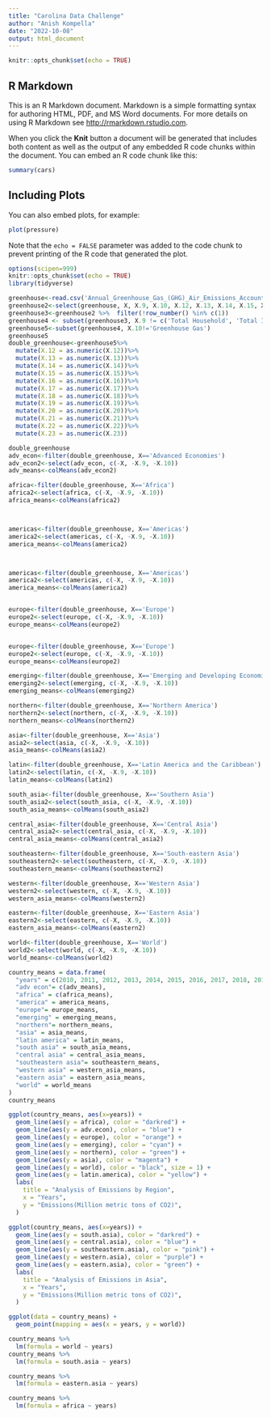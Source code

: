```yaml
---
title: "Carolina Data Challenge"
author: "Anish Kompella"
date: "2022-10-08"
output: html_document
---
```


```r
knitr::opts_chunk$set(echo = TRUE)
```

## R Markdown

This is an R Markdown document. Markdown is a simple formatting syntax for authoring HTML, PDF, and MS Word documents. For more details on using R Markdown see <http://rmarkdown.rstudio.com>.

When you click the **Knit** button a document will be generated that includes both content as well as the output of any embedded R code chunks within the document. You can embed an R code chunk like this:

```r
summary(cars)
```

## Including Plots

You can also embed plots, for example:

```r
plot(pressure)
```

Note that the `echo = FALSE` parameter was added to the code chunk to prevent printing of the R code that generated the plot.
```r
options(scipen=999)
knitr::opts_chunk$set(echo = TRUE)
library(tidyverse)
```

```r
greenhouse<-read.csv('Annual_Greenhouse_Gas_(GHG)_Air_Emissions_Accounts (3).csv')
greenhouse2<-select(greenhouse, X, X.9, X.10, X.12, X.13, X.14, X.15, X.16, X.17, X.18, X.19, X.20, X.21, X.22, X.23)
greenhouse3<-greenhouse2 %>%  filter(!row_number() %in% c(1))
greenhouse4 <- subset(greenhouse3, X.9 != c('Total Household', 'Total Industry and Households'))
greenhouse5<-subset(greenhouse4, X.10!='Greenhouse Gas')
greenhouse5
double_greenhouse<-greenhouse5%>%
  mutate(X.12 = as.numeric(X.12))%>%
  mutate(X.13 = as.numeric(X.13))%>%
  mutate(X.14 = as.numeric(X.14))%>%
  mutate(X.15 = as.numeric(X.15))%>%
  mutate(X.16 = as.numeric(X.16))%>%
  mutate(X.17 = as.numeric(X.17))%>%
  mutate(X.18 = as.numeric(X.18))%>%
  mutate(X.19 = as.numeric(X.19))%>%
  mutate(X.20 = as.numeric(X.20))%>%
  mutate(X.21 = as.numeric(X.21))%>%
  mutate(X.22 = as.numeric(X.22))%>%
  mutate(X.23 = as.numeric(X.23))
```

```r
double_greenhouse
adv_econ<-filter(double_greenhouse, X=='Advanced Economies')
adv_econ2<-select(adv_econ, c(-X, -X.9, -X.10))
adv_means<-colMeans(adv_econ2)

africa<-filter(double_greenhouse, X=='Africa')
africa2<-select(africa, c(-X, -X.9, -X.10))
africa_means<-colMeans(africa2)



americas<-filter(double_greenhouse, X=='Americas')
america2<-select(americas, c(-X, -X.9, -X.10))
america_means<-colMeans(america2)



americas<-filter(double_greenhouse, X=='Americas')
america2<-select(americas, c(-X, -X.9, -X.10))
america_means<-colMeans(america2)


europe<-filter(double_greenhouse, X=='Europe')
europe2<-select(europe, c(-X, -X.9, -X.10))
europe_means<-colMeans(europe2)


europe<-filter(double_greenhouse, X=='Europe')
europe2<-select(europe, c(-X, -X.9, -X.10))
europe_means<-colMeans(europe2)

emerging<-filter(double_greenhouse, X=='Emerging and Developing Economies')
emerging2<-select(emerging, c(-X, -X.9, -X.10))
emerging_means<-colMeans(emerging2)

northern<-filter(double_greenhouse, X=='Northern America')
northern2<-select(northern, c(-X, -X.9, -X.10))
northern_means<-colMeans(northern2)

asia<-filter(double_greenhouse, X=='Asia')
asia2<-select(asia, c(-X, -X.9, -X.10))
asia_means<-colMeans(asia2)

latin<-filter(double_greenhouse, X=='Latin America and the Caribbean')
latin2<-select(latin, c(-X, -X.9, -X.10))
latin_means<-colMeans(latin2)

south_asia<-filter(double_greenhouse, X=='Southern Asia')
south_asia2<-select(south_asia, c(-X, -X.9, -X.10))
south_asia_means<-colMeans(south_asia2)

central_asia<-filter(double_greenhouse, X=='Central Asia')
central_asia2<-select(central_asia, c(-X, -X.9, -X.10))
central_asia_means<-colMeans(central_asia2)

southeastern<-filter(double_greenhouse, X=='South-eastern Asia')
southeastern2<-select(southeastern, c(-X, -X.9, -X.10))
southeastern_means<-colMeans(southeastern2)

western<-filter(double_greenhouse, X=='Western Asia')
western2<-select(western, c(-X, -X.9, -X.10))
western_asia_means<-colMeans(western2)

eastern<-filter(double_greenhouse, X=='Eastern Asia')
eastern2<-select(eastern, c(-X, -X.9, -X.10))
eastern_asia_means<-colMeans(eastern2)

world<-filter(double_greenhouse, X=='World')
world2<-select(world, c(-X, -X.9, -X.10))
world_means<-colMeans(world2)

country_means = data.frame(
  "years" = c(2010, 2011, 2012, 2013, 2014, 2015, 2016, 2017, 2018, 2019, 2020, 2021),
  "adv econ"= c(adv_means),
  "africa" = c(africa_means),
  "america" = america_means,
  "europe"= europe_means,
  "emerging" = emerging_means,
  "northern"= northern_means,
  "asia" = asia_means,
  "latin america" = latin_means,
  "south asia" = south_asia_means,
  "central asia" = central_asia_means,
  "southeastern asia"= southeastern_means,
  "western asia" = western_asia_means,
  "eastern asia" = eastern_asia_means,
  "world" = world_means
)  
country_means

ggplot(country_means, aes(x=years)) + 
  geom_line(aes(y = africa), color = "darkred") +
  geom_line(aes(y = adv.econ), color = "blue") +
  geom_line(aes(y = europe), color = "orange") +
  geom_line(aes(y = emerging), color = "cyan") +
  geom_line(aes(y = northern), color = "green") +
  geom_line(aes(y = asia), color = "magenta") +
  geom_line(aes(y = world), color = "black", size = 1) +
  geom_line(aes(y = latin.america), color = "yellow") +
  labs(
    title = "Analysis of Emissions by Region",
    x = "Years",
    y = "Emissions(Million metric tons of CO2)",
  )

ggplot(country_means, aes(x=years)) + 
  geom_line(aes(y = south.asia), color = "darkred") +
  geom_line(aes(y = central.asia), color = "blue") +
  geom_line(aes(y = southeastern.asia), color = "pink") +
  geom_line(aes(y = western.asia), color = "purple") +
  geom_line(aes(y = eastern.asia), color = "green") +
  labs(
    title = "Analysis of Emissions in Asia",
    x = "Years",
    y = "Emissions(Million metric tons of CO2)",
  )
```
```r
ggplot(data = country_means) + 
  geom_point(mapping = aes(x = years, y = world))

country_means %>%  
  lm(formula = world ~ years)
country_means %>%  
  lm(formula = south.asia ~ years)

country_means %>%  
  lm(formula = eastern.asia ~ years)

country_means %>%  
  lm(formula = africa ~ years)

```
